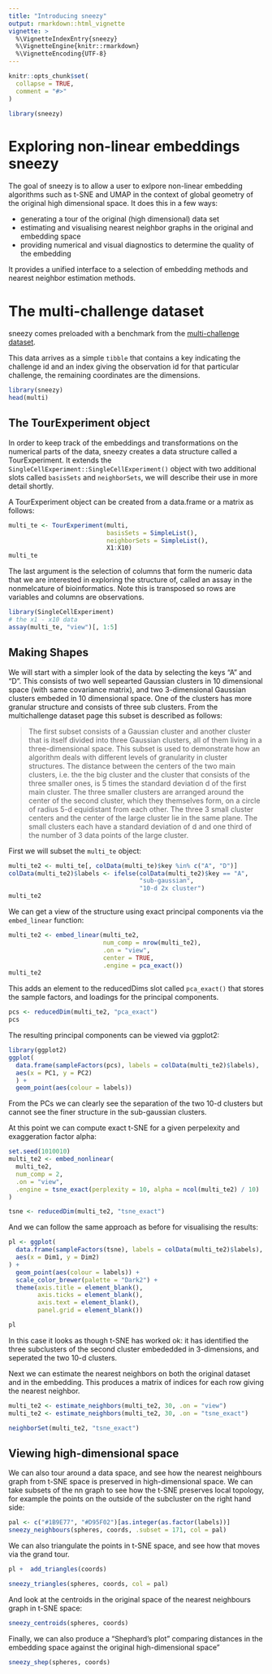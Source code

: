 ```yaml
---
title: "Introducing sneezy"
output: rmarkdown::html_vignette
vignette: >
  %\VignetteIndexEntry{sneezy}
  %\VignetteEngine{knitr::rmarkdown}
  %\VignetteEncoding{UTF-8}
---
```


```r
knitr::opts_chunk$set(
  collapse = TRUE,
  comment = "#>"
)
```

```r
library(sneezy)
```

# Exploring non-linear embeddings sneezy

The goal of sneezy is to allow a user to exlpore non-linear embedding
algorithms such as t-SNE and UMAP in the context of global geometry of
the original high dimensional space. It does this in a few ways:

* generating a tour of the original (high dimensional) data set
* estimating and visualising nearest neighbor graphs in the original and embedding space
* providing numerical and visual diagnostics to determine the quality of the embedding

It provides a unified interface to a selection of embedding methods 
and nearest neighbor estimation methods. 


# The multi-challenge dataset

sneezy comes preloaded with a benchmark from the 
[multi-challenge dataset](http://ifs.tuwien.ac.at/dm/dataSets.html). 

This data arrives as a simple `tibble` that contains a key indicating 
the challenge id and an index giving the observation id for that particular
challenge, the remaining coordinates are the dimensions.

```r
library(sneezy)
head(multi)
```

## The TourExperiment object

In order to keep track of the embeddings and transformations on the
numerical parts of the data, sneezy creates a data structure called a
TourExperiment. It extends the `SingleCellExperiment::SingleCellExperiment()`
object with two additional slots called `basisSets` and `neighborSets`,
we will describe their use in more detail shortly. 

A TourExperiment object can be created from a data.frame or a matrix as follows:

```r
multi_te <- TourExperiment(multi,
                           basisSets = SimpleList(),
                           neighborSets = SimpleList(),
                           X1:X10)
multi_te
```

The last argument is the selection of columns that form the numeric data
that we are interested in exploring the structure of, called an assay
in the nonmelcature of bioinformatics. Note this is transposed so rows are
variables and columns are observations.

```r
library(SingleCellExperiment)
# the x1 - x10 data
assay(multi_te, "view")[, 1:5]
```

## Making Shapes

We will start with a simpler look of the data by selecting the keys "A"
and "D". This consists of two well sepearted Gaussian clusters
in 10 dimensional space (with same covariance matrix), and two 3-dimensional
Gaussian clusters embeded in 10 dimensional space. One of the clusters has more granular
structure and consists of three sub clusters. From the multichallenge dataset
page this subset is described as follows:

> The first subset consists of a Gaussian cluster and another cluster that is itself divided into three Gaussian clusters, all of them living in a three-dimensional space. This subset is used to demonstrate how an algorithm deals with different levels of granularity in cluster structures. The distance between the centers of the two main clusters, i.e. the the big cluster and the cluster that consists of the three smaller ones, is 5 times the standard deviation d of the first main cluster. The three smaller clusters are arranged around the center of the second cluster, which they themselves form, on a circle of radius 5-d equidistant from each other. The three 3 small cluster centers and the center of the large cluster lie in the same plane. The small clusters each have a standard deviation of d and one third of the number of 3 data points of the large cluster.

First we will subset the `multi_te` object:

```r
multi_te2 <- multi_te[, colData(multi_te)$key %in% c("A", "D")]
colData(multi_te2)$labels <- ifelse(colData(multi_te2)$key == "A", 
                                    "sub-gaussian", 
                                    "10-d 2x cluster")
multi_te2
```

We can get a view of the structure using exact principal components via
the `embed_linear` function:

```r
multi_te2 <- embed_linear(multi_te2, 
                          num_comp = nrow(multi_te2),
                          .on = "view",
                          center = TRUE,
                          .engine = pca_exact())
multi_te2
```

This adds an element to the reducedDims slot called `pca_exact()` that
stores the sample factors, and loadings for the principal components.

```r
pcs <- reducedDim(multi_te2, "pca_exact")
pcs
```

The resulting principal components can be viewed via ggplot2:

```r
library(ggplot2)
ggplot(
  data.frame(sampleFactors(pcs), labels = colData(multi_te2)$labels),
  aes(x = PC1, y = PC2)
  ) +
  geom_point(aes(colour = labels))
```

From the PCs we can clearly see the separation of the two 10-d clusters
but cannot see the finer structure in the sub-gaussian clusters. 

At this point we can compute exact t-SNE for a given perpelexity and
exaggeration factor alpha:

```r
set.seed(1010010)
multi_te2 <- embed_nonlinear(
  multi_te2,
  num_comp = 2,
  .on = "view", 
  .engine = tsne_exact(perplexity = 10, alpha = ncol(multi_te2) / 10)
)

tsne <- reducedDim(multi_te2, "tsne_exact")
```

And we can follow the same approach as before for 
visualising the results:

```r
pl <- ggplot(
  data.frame(sampleFactors(tsne), labels = colData(multi_te2)$labels),
  aes(x = Dim1, y = Dim2)
) +
  geom_point(aes(colour = labels)) +
  scale_color_brewer(palette = "Dark2") +
  theme(axis.title = element_blank(), 
        axis.ticks = element_blank(), 
        axis.text = element_blank(),
        panel.grid = element_blank())

pl  

```

In this case it looks as though t-SNE has worked ok: it has identified 
the three subclusters of the second cluster embededded in 3-dimensions, 
and seperated the two 10-d clusters.

Next we can estimate the nearest neighbors on both the original dataset
and in the embedding. This produces a matrix of indices for each row
giving the nearest neighbor. 

```r
multi_te2 <- estimate_neighbors(multi_te2, 30, .on = "view")
multi_te2 <- estimate_neighbors(multi_te2, 30, .on = "tsne_exact")

neighborSet(multi_te2, "tsne_exact")
```



## Viewing high-dimensional space

We can also tour around a data space, and see how the nearest neighbours
graph from t-SNE space is preserved in high-dimensional space. We can take
subsets of the nn graph to see how the t-SNE preserves local topology, 
for example the points on the outside of the subcluster on the right hand side:


```r
pal <- c("#1B9E77", "#D95F02")[as.integer(as.factor(labels))]
sneezy_neighbours(spheres, coords, .subset = 171, col = pal)
```

We can also triangulate the points in t-SNE space, and see how that moves
via the grand tour.

```r
pl +  add_triangles(coords) 
```


```r
sneezy_triangles(spheres, coords, col = pal)
```

And look at the centroids in the original space of the nearest neighbours
graph in t-SNE space:

```r
sneezy_centroids(spheres, coords)
```


Finally, we can also produce a "Shephard's plot" comparing distances
in the embedding space against the original high-dimensional space"

```r
sneezy_shep(spheres, coords)
```